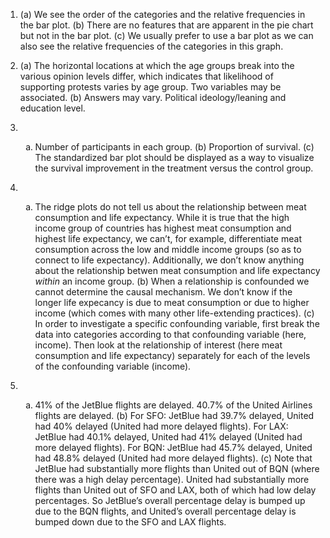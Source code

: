 1.  \(a\) We see the order of the categories and the relative frequencies in the bar plot. (b) There are no features that are apparent in the pie chart but not in the bar plot. (c) We usually prefer to use a bar plot as we can also see the relative frequencies of the categories in this graph.

    \addtocounter{enumi}{1}

2.  \(a\) The horizontal locations at which the age groups break into the various opinion levels differ, which indicates that likelihood of supporting protests varies by age group. Two variables may be associated. (b) Answers may vary. Political ideology/leaning and education level.

    \addtocounter{enumi}{1}

3.  

    (a) Number of participants in each group. (b) Proportion of survival. (c) The standardized bar plot should be displayed as a way to visualize the survival improvement in the treatment versus the control group.

        \addtocounter{enumi}{1}

4.  

    (a) The ridge plots do not tell us about the relationship between meat consumption and life expectancy. While it is true that the high income group of countries has highest meat consumption and highest life expectancy, we can't, for example, differentiate meat consumption across the low and middle income groups (so as to connect to life expectancy). Additionally, we don't know anything about the relationship betwen meat consumption and life expectancy *within* an income group. (b) When a relationship is confounded we cannot determine the causal mechanism. We don't know if the longer life expecancy is due to meat consumption or due to higher income (which comes with many other life-extending practices). (c) In order to investigate a specific confounding variable, first break the data into categories according to that confounding variable (here, income). Then look at the relationship of interest (here meat consumption and life expectancy) separately for each of the levels of the confounding variable (income).

        \addtocounter{enumi}{1}

5.  

    (a) 41% of the JetBlue flights are delayed. 40.7% of the United Airlines flights are delayed. (b) For SFO: JetBlue had 39.7% delayed, United had 40% delayed (United had more delayed flights). For LAX: JetBlue had 40.1% delayed, United had 41% delayed (United had more delayed flights). For BQN: JetBlue had 45.7% delayed, United had 48.8% delayed (United had more delayed flights). (c) Note that JetBlue had substantially more flights than United out of BQN (where there was a high delay percentage). United had substantially more flights than United out of SFO and LAX, both of which had low delay percentages. So JetBlue's overall percentage delay is bumped up due to the BQN flights, and United's overall percentage delay is bumped down due to the SFO and LAX flights.

        \addtocounter{enumi}{1}
